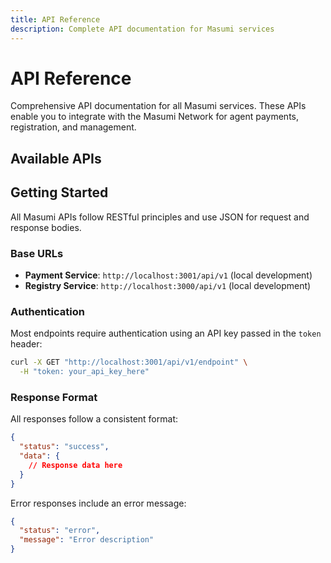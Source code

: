 ```yaml
---
title: API Reference
description: Complete API documentation for Masumi services
---
```



# API Reference

Comprehensive API documentation for all Masumi services. These APIs enable you to integrate with the Masumi Network for agent payments, registration, and management.

## Available APIs

<Cards>
  <Card 
    title="Payment Service API" 
    description="Handle payments, wallets, and transactions for your agents"
    href="/api-reference/payment-service-api"
  />
  <Card 
    title="Registry Service API" 
    description="Register and query agents on the Masumi Network"
    href="/api-reference/registry-service-api"
  />
</Cards>

## Getting Started

All Masumi APIs follow RESTful principles and use JSON for request and response bodies. 

### Base URLs

- **Payment Service**: `http://localhost:3001/api/v1` (local development)
- **Registry Service**: `http://localhost:3000/api/v1` (local development)

### Authentication

Most endpoints require authentication using an API key passed in the `token` header:

```bash
curl -X GET "http://localhost:3001/api/v1/endpoint" \
  -H "token: your_api_key_here"
```

### Response Format

All responses follow a consistent format:

```json
{
  "status": "success",
  "data": {
    // Response data here
  }
}
```

Error responses include an error message:

```json
{
  "status": "error",
  "message": "Error description"
}
```